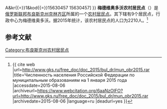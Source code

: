 {{Infobox Settlement
| official_name = 梅德维奥多沃农村居民点
| native_name = Медвёдовское сельское поселение
| settlement_type = [[农村居民点|农村居民点]]
| subdivision_type = [[国家|国家]]
| subdivision_type1 = [[州_(俄罗斯)|州]]
| subdivision_type2 = [[区_(苏联)|区]]
| subdivision_name = {{RUS}}
| subdivision_name1 = [[布良斯克州|布良斯克州]]
| subdivision_name2 = [[克林齐区|克林齐区]]
| seat_type = 行政中心
| seat = 梅德维奥多沃
| population_as_of=2015
| population_footnotes = <ref name=stat />
| population_total = 2210
| coordinates_display = inline,title
| latd =  | latm =  | lats =  | latNS = N
| longd =  | longm =  | longs =  | longEW = E
| timezone = [[莫斯科时间|MSK]]
| utc_offset = +3
| blank_name = [[俄罗斯市政土地区划代码|OKTMO编码]]
| blank_info = [http://classif.spb.ru/classificators/view/tma.php?st{{=}}A&kr{{=}}1&kod{{=}}15630457 15630457]
}}
'''梅德维奥多沃农村居民点'''（{{lang-ru|Медвёдовское сельское поселение}}）是[[俄罗斯联邦|俄罗斯联邦]][[布良斯克州|布良斯克州]][[克林齐区|克林齐区]]所属的一个[[农村居民点|农村居民点]]。其下辖有9个居民点，行政中心为梅德维奥多沃。据2015年统计，该农村居民点的人口为2210人。<ref name=stat>{{ cite web |url=http://www.gks.ru/free_doc/doc_2015/bul_dr/mun_obr2015.rar |title=Численность населения Российской Федерации по муниципальным образованиям на 1 января 2015 года |accessdate=2015-08-06 |archiveurl=https://www.webcitation.org/6aaNzOlFO?url=http://www.gks.ru/free_doc/doc_2015/bul_dr/mun_obr2015.rar |archivedate=2015-08-06 |language=ru |deadurl=yes }}</ref>

== 参考文献 ==
{{reflist}}

{{Russia-stub}}

[[Category:布良斯克州农村居民点|Category:布良斯克州农村居民点]]
